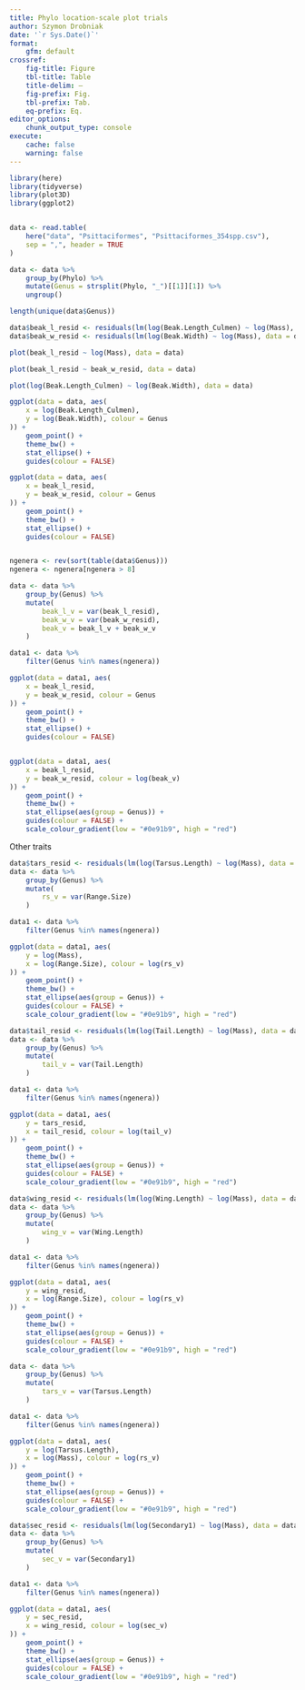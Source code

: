 ```yaml
---
title: Phylo location-scale plot trials
author: Szymon Drobniak
date: '`r Sys.Date()`'
format:
    gfm: default
crossref:
    fig-title: Figure
    tbl-title: Table
    title-delim: —
    fig-prefix: Fig.
    tbl-prefix: Tab.
    eq-prefix: Eq.
editor_options:
    chunk_output_type: console
execute:
    cache: false
    warning: false
---
```


```r
library(here)
library(tidyverse)
library(plot3D)
library(ggplot2)


data <- read.table(
    here("data", "Psittaciformes", "Psittaciformes_354spp.csv"),
    sep = ",", header = TRUE
)

data <- data %>%
    group_by(Phylo) %>%
    mutate(Genus = strsplit(Phylo, "_")[[1]][1]) %>%
    ungroup()

length(unique(data$Genus))

data$beak_l_resid <- residuals(lm(log(Beak.Length_Culmen) ~ log(Mass), data = data))
data$beak_w_resid <- residuals(lm(log(Beak.Width) ~ log(Mass), data = data))

plot(beak_l_resid ~ log(Mass), data = data)

plot(beak_l_resid ~ beak_w_resid, data = data)

plot(log(Beak.Length_Culmen) ~ log(Beak.Width), data = data)

ggplot(data = data, aes(
    x = log(Beak.Length_Culmen),
    y = log(Beak.Width), colour = Genus
)) +
    geom_point() +
    theme_bw() +
    stat_ellipse() +
    guides(colour = FALSE)

ggplot(data = data, aes(
    x = beak_l_resid,
    y = beak_w_resid, colour = Genus
)) +
    geom_point() +
    theme_bw() +
    stat_ellipse() +
    guides(colour = FALSE)


ngenera <- rev(sort(table(data$Genus)))
ngenera <- ngenera[ngenera > 8]

data <- data %>%
    group_by(Genus) %>%
    mutate(
        beak_l_v = var(beak_l_resid),
        beak_w_v = var(beak_w_resid),
        beak_v = beak_l_v + beak_w_v
    )

data1 <- data %>%
    filter(Genus %in% names(ngenera))

ggplot(data = data1, aes(
    x = beak_l_resid,
    y = beak_w_resid, colour = Genus
)) +
    geom_point() +
    theme_bw() +
    stat_ellipse() +
    guides(colour = FALSE)


ggplot(data = data1, aes(
    x = beak_l_resid,
    y = beak_w_resid, colour = log(beak_v)
)) +
    geom_point() +
    theme_bw() +
    stat_ellipse(aes(group = Genus)) +
    guides(colour = FALSE) +
    scale_colour_gradient(low = "#0e91b9", high = "red")
```

Other traits

```r
data$tars_resid <- residuals(lm(log(Tarsus.Length) ~ log(Mass), data = data))
data <- data %>%
    group_by(Genus) %>%
    mutate(
        rs_v = var(Range.Size)
    )

data1 <- data %>%
    filter(Genus %in% names(ngenera))

ggplot(data = data1, aes(
    y = log(Mass),
    x = log(Range.Size), colour = log(rs_v)
)) +
    geom_point() +
    theme_bw() +
    stat_ellipse(aes(group = Genus)) +
    guides(colour = FALSE) +
    scale_colour_gradient(low = "#0e91b9", high = "red")
```

```r
data$tail_resid <- residuals(lm(log(Tail.Length) ~ log(Mass), data = data))
data <- data %>%
    group_by(Genus) %>%
    mutate(
        tail_v = var(Tail.Length)
    )

data1 <- data %>%
    filter(Genus %in% names(ngenera))

ggplot(data = data1, aes(
    y = tars_resid,
    x = tail_resid, colour = log(tail_v)
)) +
    geom_point() +
    theme_bw() +
    stat_ellipse(aes(group = Genus)) +
    guides(colour = FALSE) +
    scale_colour_gradient(low = "#0e91b9", high = "red")
```

```r
data$wing_resid <- residuals(lm(log(Wing.Length) ~ log(Mass), data = data))
data <- data %>%
    group_by(Genus) %>%
    mutate(
        wing_v = var(Wing.Length)
    )

data1 <- data %>%
    filter(Genus %in% names(ngenera))

ggplot(data = data1, aes(
    y = wing_resid,
    x = log(Range.Size), colour = log(rs_v)
)) +
    geom_point() +
    theme_bw() +
    stat_ellipse(aes(group = Genus)) +
    guides(colour = FALSE) +
    scale_colour_gradient(low = "#0e91b9", high = "red")
```

```r
data <- data %>%
    group_by(Genus) %>%
    mutate(
        tars_v = var(Tarsus.Length)
    )

data1 <- data %>%
    filter(Genus %in% names(ngenera))

ggplot(data = data1, aes(
    y = log(Tarsus.Length),
    x = log(Mass), colour = log(rs_v)
)) +
    geom_point() +
    theme_bw() +
    stat_ellipse(aes(group = Genus)) +
    guides(colour = FALSE) +
    scale_colour_gradient(low = "#0e91b9", high = "red")
```

```r
data$sec_resid <- residuals(lm(log(Secondary1) ~ log(Mass), data = data))
data <- data %>%
    group_by(Genus) %>%
    mutate(
        sec_v = var(Secondary1)
    )

data1 <- data %>%
    filter(Genus %in% names(ngenera))

ggplot(data = data1, aes(
    y = sec_resid,
    x = wing_resid, colour = log(sec_v)
)) +
    geom_point() +
    theme_bw() +
    stat_ellipse(aes(group = Genus)) +
    guides(colour = FALSE) +
    scale_colour_gradient(low = "#0e91b9", high = "red")
```